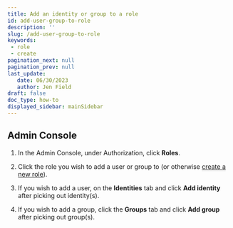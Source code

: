 ```yaml
---
title: Add an identity or group to a role
id: add-user-group-to-role
description: ''
slug: /add-user-group-to-role
keywords: 
 - role
 - create
pagination_next: null
pagination_prev: null
last_update: 
   date: 06/30/2023
   author: Jen Field
draft: false
doc_type: how-to
displayed_sidebar: mainSidebar
---
```




## Admin Console

1. In the Admin Console, under Authorization, click **Roles**.

2. Click the role you wish to add a user or group to (or otherwise [create a new role](/docs/next/create-role)).

3. If you wish to add a user, on the **Identities** tab and click **Add identity** after picking out identity(s).

4. If you wish to add a group, click the **Groups** tab and click **Add group** after picking out group(s).


